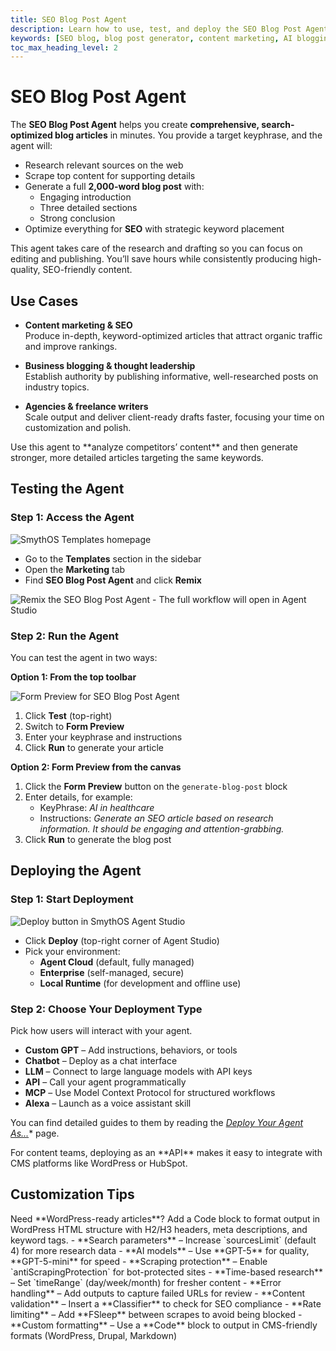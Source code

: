 ```yaml
---
title: SEO Blog Post Agent
description: Learn how to use, test, and deploy the SEO Blog Post Agent in SmythOS to generate SEO-optimized blog content at scale.
keywords: [SEO blog, blog post generator, content marketing, AI blogging, SmythOS]
toc_max_heading_level: 2
---
```


# SEO Blog Post Agent  

The **SEO Blog Post Agent** helps you create **comprehensive, search-optimized blog articles** in minutes. You provide a target keyphrase, and the agent will:  

- Research relevant sources on the web  
- Scrape top content for supporting details  
- Generate a full **2,000-word blog post** with:  
  - Engaging introduction  
  - Three detailed sections  
  - Strong conclusion  
- Optimize everything for **SEO** with strategic keyword placement  

<InfoCallout title="Why use this agent?">  
This agent takes care of the research and drafting so you can focus on editing and publishing. You’ll save hours while consistently producing high-quality, SEO-friendly content.  
</InfoCallout>  

<Spacer size="lg" />  

## Use Cases  

- **Content marketing & SEO**  
  Produce in-depth, keyword-optimized articles that attract organic traffic and improve rankings.  

- **Business blogging & thought leadership**  
  Establish authority by publishing informative, well-researched posts on industry topics.  

- **Agencies & freelance writers**  
  Scale output and deliver client-ready drafts faster, focusing your time on customization and polish.  

<TipCallout title="Pro tip">  
Use this agent to **analyze competitors’ content** and then generate stronger, more detailed articles targeting the same keywords.  
</TipCallout>  

<Spacer size="lg" />  

## Testing the Agent  

### Step 1: Access the Agent  

<Image src="/docs/img/seo_blog_post_writer/Homepage.jpg" alt="SmythOS Templates homepage" />

- Go to the **Templates** section in the sidebar  
- Open the **Marketing** tab  
- Find **SEO Blog Post Agent** and click **Remix**  
<Image src="/docs/img/seo_blog_post_writer/Remix.jpg" alt="Remix the SEO Blog Post Agent" />
- The full workflow will open in Agent Studio  

<Spacer size="md" />  

### Step 2: Run the Agent  

You can test the agent in two ways:  

**Option 1: From the top toolbar**  

<Image src="/docs/img/seo_blog_post_writer/Form Preview.jpg" alt="Form Preview for SEO Blog Post Agent" />

1. Click **Test** (top-right)  
2. Switch to **Form Preview**  
3. Enter your keyphrase and instructions  
4. Click **Run** to generate your article  

**Option 2: Form Preview from the canvas**  

1. Click the **Form Preview** button on the `generate-blog-post` block  
2. Enter details, for example:  
   - KeyPhrase: *AI in healthcare*  
   - Instructions: *Generate an SEO article based on research information. It should be engaging and attention-grabbing.*  
3. Click **Run** to generate the blog post  

<Spacer size="lg" />  

## Deploying the Agent  

### Step 1: Start Deployment  

<Image src="/docs/img/seo_blog_post_writer/Deploy.jpg" alt="Deploy button in SmythOS Agent Studio" />

- Click **Deploy** (top-right corner of Agent Studio)  
- Pick your environment:  
  - **Agent Cloud** (default, fully managed)
  - **Enterprise** (self-managed, secure)
  - **Local Runtime** (for development and offline use)

<Spacer size="md" />  

### Step 2: Choose Your Deployment Type  

Pick how users will interact with your agent.

- **Custom GPT** – Add instructions, behaviors, or tools  
- **Chatbot** – Deploy as a chat interface  
- **LLM** – Connect to large language models with API keys  
- **API** – Call your agent programmatically  
- **MCP** – Use Model Context Protocol for structured workflows  
- **Alexa** – Launch as a voice assistant skill  

You can find detailed guides to them by reading the *[Deploy Your Agent As...](/docs/agent-deployments/deployments/)** page.

<InfoCallout title="Best option">  
For content teams, deploying as an **API** makes it easy to integrate with CMS platforms like WordPress or HubSpot.  
</InfoCallout>  

<Spacer size="lg" />  

## Customization Tips  
<TipCallout title="Example customization">  
Need **WordPress-ready articles**? Add a Code block to format output in WordPress HTML structure with H2/H3 headers, meta descriptions, and keyword tags.  
</TipCallout>  
- **Search parameters** – Increase `sourcesLimit` (default 4) for more research data  
- **AI models** – Use **GPT-5** for quality, **GPT-5-mini** for speed
- **Scraping protection** – Enable `antiScrapingProtection` for bot-protected sites  
- **Time-based research** – Set `timeRange` (day/week/month) for fresher content  
- **Error handling** – Add outputs to capture failed URLs for review  
- **Content validation** – Insert a **Classifier** to check for SEO compliance  
- **Rate limiting** – Add **FSleep** between scrapes to avoid being blocked  
- **Custom formatting** – Use a **Code** block to output in CMS-friendly formats (WordPress, Drupal, Markdown)  

